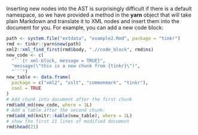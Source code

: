 
Inserting new nodes into the AST is surprisingly difficult if there is a default namespace, 
so we have provided a method in the **yarn** object that will take plain Markdown 
and translate it to XML nodes and insert them into the document for you. 
For example, you can add a new code block:

```r
path <- system.file("extdata", "example2.Rmd", package = "tinkr")
rmd <- tinkr::yarn$new(path)
xml2::xml_find_first(rmd$body, ".//code_block", rmd$ns)
new_code <- c(
  "```{r xml-block, message = TRUE}",
  "message(\"this is a new chunk from {tinkr}\")",
  "```")
new_table <- data.frame(
  package = c("xml2", "xslt", "commonmark", "tinkr"),
  cool = TRUE
)
# Add chunk into document after the first chunk
rmd$add_md(new_code, where = 1L)
# Add a table after the second chunk:
rmd$add_md(knitr::kable(new_table), where = 2L)
# show the first 21 lines of modified document
rmd$head(21)
```
